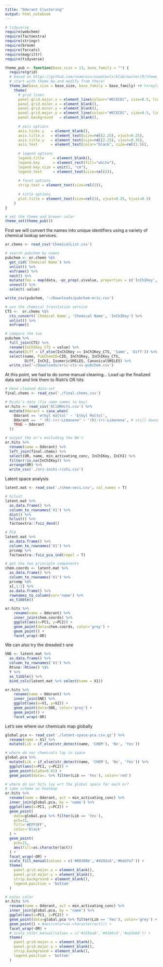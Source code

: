 ```yaml
---
title: "Odorant Clustering"
output: html_notebook
---
```


```r
# tidyverse
require(webchem)
require(factoextra)
require(stringr)
require(broom)
require(forcats)
require(magrittr)
require(tidyverse)

theme_pub <- function(base_size = 13, base_family = "") {
  require(grid)
  # based on https://github.com/noamross/noamtools/blob/master/R/theme_nr.R
  # start with theme_bw and modify from there!
  theme_bw(base_size = base_size, base_family = base_family) +# %+replace%
    theme(
      # grid lines
      panel.grid.major.x = element_line(colour="#ECECEC", size=0.5, linetype=1),
      panel.grid.minor.x = element_blank(),
      panel.grid.minor.y = element_blank(),
      panel.grid.major.y = element_line(colour="#ECECEC", size=0.5, linetype=1),
      panel.background   = element_blank(),
      
      # axis options
      axis.ticks.y   = element_blank(),
      axis.title.x   = element_text(size=rel(2.25), vjust=0.25),
      axis.title.y   = element_text(size=rel(2.25), vjust=0.35),
      axis.text      = element_text(color="black", size=rel(1.5)),
      
      # legend options
      legend.title    = element_blank(),
      legend.key      = element_rect(fill="white"),
      legend.key.size = unit(1, "cm"),
      legend.text     = element_text(size=rel(2)),
      
      # facet options
      strip.text = element_text(size=rel(2)),
      
      # title options
      plot.title = element_text(size=rel(3), vjust=0.25, hjust=0.5)
    )
}

# set the theme and brewer color
theme_set(theme_pub())
```

First we will convert the names into unique identifiers using a variety of chemical lookup services. 

```r
or.chems <- read_csv('ChemicalList.csv')

# search pubchem by names
pubchem <- or.chems %$% 
  get_cid(`Chemical Name`) %>%
  unlist() %>% 
  enframe() %>% 
  nest() %>% 
  mutate(foo = map(data, ~pc_prop(.x$value, properties = c('InChIKey', 'InChI', 'CanonicalSMILES', 'IsomericSMILES')))) %>%
  unnest() %>%
  select(-value)

write_csv(pubchem, '~/Downloads/pubchem-eric.csv')

# use the chemical translation service
CTS <-  or.chems %$% 
  cts_convert(`Chemical Name`, 'Chemical Name', 'InChIKey') %>%
  unlist() %>% 
  enframe()

# compare the two
pubchem %>% 
  full_join(CTS) %>% 
  rename(InChIKey_CTS = value) %>%
  mutate(Diff = if_else(InChIKey == InChIKey_CTS, 'Same', 'Diff')) %>% 
  select(name, PubChemID=CID, InChIKey, InChIKey_CTS, 
         Diff, InChI, IsomericSMILES, CanonicalSMILES) %>%
  write_csv('~/Downloads/eric-cts-vs-pubchem.csv')
```

At this point, we had to do some manual cleaning... Load up the finalized data set and link them to Rishi's OR hits

```r
# Hand cleaned data-set
final.chems <- read_csv('./final-chems.csv')

# Rishi's data (fix some names to key)
or.hits <- read_csv('AllORHits.csv') %>%
  mutate(Odorant = case_when(
    Odorant == 'ethyl maltol' ~ 'Ethyl Maltol',
    Odorant ==  " (R)-(+)-Limonene" ~ '(R)-(+)-Limonene', # still doesnt quite work..
    TRUE ~ Odorant
  ))

# output the or's excluding the NA's
or.hits %>% 
  rename(name = Odorant) %>% 
  left_join(final.chems) %>% 
  select(OR, name, min_activating_conc, InChIKey, InChI) %>%
  filter(!is.na(InChIKey)) %>% 
  arrange(OR) %>%
  write_csv('./ors-inchi-rishi.csv')
```

Latent space analysis
```r
latent.mat <- read_csv('./chem-vecs.csv', col_names = T)

# hclust
latent.mat %>% 
  as.data.frame() %>%
  column_to_rownames('X1') %>%
  dist() %>%
  hclust() %>%
  factoextra::fviz_dend()

# PCA
latent.mat %>% 
  as.data.frame() %>%
  column_to_rownames('X1') %>%
  prcomp %>%
  factoextra::fviz_pca_ind(repel = T)

# get the two principle components
chem.coords <- latent.mat %>% 
  as.data.frame() %>%
  column_to_rownames('X1') %>%
  prcomp %$%
  x[,1:2] %>%
  as.data.frame() %>%
  rownames_to_column(var='name') %>%
  as_tibble() 

or.hits %>%
    rename(name = Odorant) %>%
    inner_join(chem.coords) %>%
    ggplot(aes(x=PC1, y=PC2)) +
    geom_point(data=chem.coords, color='grey') +
    geom_point() +
    facet_wrap(~OR)
```

We can also try the dreaded t-sne

```r
SNE <- latent.mat %>% 
  as.data.frame() %>%
  column_to_rownames('X1') %>%
  Rtsne::Rtsne() %$%
  Y %>%
  as_tibble() %>%
  bind_cols(latent.mat %>% select(name = X1))

or.hits %>%
    rename(name = Odorant) %>%
    inner_join(SNE) %>%
    ggplot(aes(x=V1, y=V2)) +
    geom_point(data=SNE, color='grey') +
    geom_point() +
    facet_wrap(~OR)
```

Let's see where our chemicals map globally

```r
global.pca <- read_csv('./latent-space-pca.csv.gz') %>%
  rename(name = X1) %>%
  mutate(Lib = if_else(str_detect(name, 'CHEM'), 'No', 'Yes')) 

# where do our chemicals lay in space
global.pca %>%
  mutate(Lib = if_else(str_detect(name, 'CHEM'), 'No', 'Yes')) %>% 
  ggplot(aes(x=PC1, y=PC2)) +
  geom_point(alpha=0.01) +
  geom_point(data=. %>% filter(Lib == 'Yes'), color='red')

# where do our hits lay wrt the global space for each or?
# same scheme as heatmap
or.hits %>%
  rename(name = Odorant, act = min_activating_conc) %>% 
  inner_join(global.pca, by = 'name') %>%
  ggplot(aes(x=PC1, y=PC2)) +
  geom_point(
    data=global.pca %>% filter(Lib == 'Yes'), 
    pch=21, 
    fill='#EFF3FF',
    color='black'
  ) +
  geom_point(
    pch=21, 
    aes(fill=as.character(act))
  ) +
  facet_wrap(~OR) +
  scale_fill_manual(values = c('#08306b','#4292c6','#bdd7e7')) +
  theme(
    panel.grid.major.x = element_blank(),
    panel.grid.major.y = element_blank(),
    strip.background = element_blank(),
    legend.position = 'bottom'
  )

# nates color
or.hits %>%
  rename(name = Odorant, act = min_activating_conc) %>% 
  inner_join(global.pca, by = 'name') %>%
  ggplot(aes(x=PC1, y=PC2)) +
  geom_point(data=global.pca %>% filter(Lib == 'Yes'), color='grey') +
  geom_point() + #aes(color=as.character(act))) +
  facet_wrap(~OR) +
  # scale_color_manual(values = c('#225ea8','#41b6c4','#a1dab4')) +
  theme(
    panel.grid.major.x = element_blank(),
    panel.grid.major.y = element_blank(),
    strip.background = element_blank(),
    legend.position = 'bottom'
  )
```